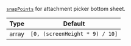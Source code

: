 [`snapPoints`](https://gorhom.github.io/react-native-bottom-sheet/props#snappoints) for attachment picker bottom sheet.

| Type | Default |
| - | - |
| array | `[0, (screenHeight * 9) / 10]` |
